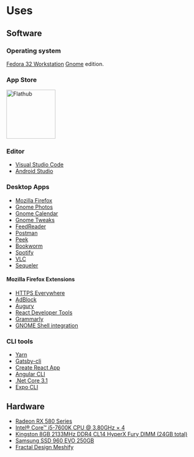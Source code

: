 # Uses

## Software

### Operating system

[Fedora 32 Workstation](https://getfedora.org/en/workstation) [Gnome](https://www.gnome.org) edition.

### App Store

<a href='https://flathub.org' target='blank'>
	<img width='128px' alt='Flathub' src='https://flathub.org/assets/badges/flathub-badge-en.png'/>
</a>

### Editor

* [Visual Studio Code](https://code.visualstudio.com)
* [Android Studio](https://developer.android.com/studio)

### Desktop Apps

* [Mozilla Firefox](https://www.mozilla.org/en-US/firefox/new/)
* [Gnome Photos](https://wiki.gnome.org/Apps/Photos)
* [Gnome Calendar](https://wiki.gnome.org/Apps/Calendar)
* [Gnome Tweaks](https://wiki.gnome.org/Apps/Tweaks)
* [FeedReader](https://jangernert.github.io/FeedReader/)
* [Postman](https://www.postman.com/)
* [Peek](https://peek.uploadedlobster.com/)
* [Bookworm](https://babluboy.github.io/bookworm/)
* [Spotify](https://www.spotify.com)
* [VLC](https://www.videolan.org/vlc/)
* [Sequeler](https://github.com/Alecaddd/sequeler)

#### Mozilla Firefox Extensions
* [HTTPS Everywhere](https://addons.mozilla.org/en-US/firefox/addon/https-everywhere/)
* [AdBlock](https://getadblock.com/)
* [Augury](https://addons.mozilla.org/et/firefox/addon/angular-augury/)
* [React Developer Tools](https://addons.mozilla.org/en-US/firefox/addon/react-devtools/)
* [Grammarly](https://addons.mozilla.org/en-US/firefox/addon/grammarly-1/)
* [GNOME Shell integration](https://addons.mozilla.org/en-US/firefox/addon/gnome-shell-integration/)

### CLI tools

* [Yarn](https://yarnpkg.com/)
* [Gatsby-cli](https://yarnpkg.com/package/gatsby-cli)
* [Create React App](https://create-react-app.dev/)
* [Angular CLI](https://cli.angular.io/)
* [.Net Core 3.1](https://dotnet.microsoft.com/download)
* [Expo CLI](https://expo.io/tools#cli) 

## Hardware

* [Radeon RX 580 Series](https://www.amd.com/en/products/graphics/radeon-rx-580)
* [Intel® Core™ i5-7600K CPU @ 3.80GHz × 4](https://ark.intel.com/content/www/us/en/ark/products/97144/intel-core-i5-7600k-processor-6m-cache-up-to-4-20-ghz.html)
* [Kingston 8GB 2133MHz DDR4 CL14 HyperX Fury DIMM (24GB total)](https://www.amazon.com/Kingston-HyperX-2133MHz-Non-ECC-HX421C14FB/dp/B00TY6A56U)
* [Samsung SSD 960 EVO 250GB](https://www.samsung.com/us/computing/memory-storage/solid-state-drives/ssd-960-evo-m-2-250gb-mz-v6e250bw/)
* [Fractal Design Meshify](https://www.fractal-design.com/products/cases/meshify/meshify-s2-dark-tempered-glass/black-tgd/)